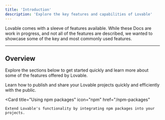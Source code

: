 ```yaml
---
title: 'Introduction'
description: 'Explore the key features and capabilities of Lovable'
---
```



Lovable comes with a sleeve of features available. While these Docs are work in progress, and not all of the features are described, we wanted to showcase some of the key and most commonly used features.

---

## Overview
Explore the sections below to get started quickly and learn more about some of the features offered by Lovable.

<CardGroup cols={2}>
  <Card
    title="Deploy and share"
    icon="globe"
    href="/deploy"
  >
    Learn how to publish and share your Lovable projects quickly and efficiently with the public.
  </Card>

  <Card
    title="Using npm packages"
    icon="npm"
    href="/npm-packages"
  >
    Extend Lovable's functionality by integrating npm packages into your projects.
  </Card>

</CardGroup>